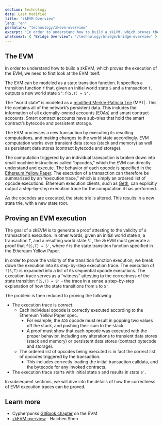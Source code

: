 ```yaml
---
section: technology
date: Last Modified
title: "zkEVM Overview"
lang: "en"
permalink: "technology/zkevm-overview"
excerpt: "In order to understand how to build a zkEVM, which proves the execution of the EVM, we need to first look at the EVM itself."
whatsnext: { "Bridge Overview": "/technology/bridge/bridge-overview" }
---
```



## The EVM

In order to understand how to build a zkEVM, which proves the execution of the EVM, we need to first look at the EVM itself.

The EVM can be modeled as a state transition function. It specifies a transition function `f` that, given an initial world state `S` and a transaction `T`, outputs a new world state `S’`: `f(S,T) = S'`.

The “world state” is modeled as a [modified Merkle-Patricia Trie](https://ethereum.org/en/developers/docs/data-structures-and-encoding/patricia-merkle-trie/) (MPT). This trie contains all of the network’s persistent data. This includes the information of all externally-owned accounts (EOAs) and smart contract accounts. Smart contract accounts have sub-tries that hold the smart contract’s bytecode and persistent storage.

The EVM processes a new transaction by executing its resulting computations, and making changes to the world state accordingly. EVM computation works over transient data stores (stack and memory) as well as persistent data stores (contract bytecode and storage).

<ClickToZoom src={zkevm1} />

The computation triggered by an individual transaction is broken down into small machine instructions called “opcodes,” which the EVM can directly understand and execute. The behavior of each opcode is specified in the [Ethereum Yellow Paper](https://ethereum.github.io/yellowpaper/paper.pdf). The execution of a transaction can therefore be summarized by an “execution trace,” which is simply an ordered list of opcode executions. Ethereum execution clients, such as [Geth](https://geth.ethereum.org/), can explicitly output a step-by-step execution trace for the computation it has performed.

<ClickToZoom src={zkevm2} />

As the opcodes are executed, the state trie is altered. This results in a new state trie, with a new state root.

## Proving an EVM execution

The goal of a zkEVM is to generate a proof attesting to the validity of a transaction’s execution. In other words, given an initial world state `S`, a transaction `T`, and a resulting world state `S'`, the zkEVM must generate a proof that `f(S,T) = S'`, where `f` is the state transition function specified in the Ethereum Yellow Paper.

In order to prove the validity of the transition function execution, we break down the execution into its step-by-step execution trace. The execution of `f(S,T)` is expanded into a list of its sequential opcode executions. The execution trace serves as a “witness” attesting to the correctness of the state transition `f(S,T) = S'` - the trace in a sense a step-by-step explanation of how the state transitions from `S` to `S'`.

The problem is then reduced to proving the following:

- The execution trace is _correct_.
  - Each individual opcode is correctly executed according to the Ethereum Yellow Paper spec.
    - For example, the `ADD` opcode must result in popping two values off the stack, and pushing their sum to the stack.
    - A proof must show that each opcode was executed with the proper behavior, including any alterations to transient data stores (stack and memory) or persistent data stores (contract bytecode and storage).
  - The ordered list of opcodes being executed is in fact the correct list of opcodes triggered by the transaction.
    - This includes correctly loading the initial transaction calldata, and the bytecode for any invoked contracts.
- The execution trace starts with initial state `S` and results in state `S'`.

<ClickToZoom src={zkevm3} />

In subsequent sections, we will dive into the details of how the correctness of EVM execution traces can be proved.

## Learn more

- Cypherpunks [GitBook chapter](https://cypherpunks-core.github.io/ethereumbook/13evm.html) on the EVM
- [zkEVM overview](https://youtu.be/NHwd-gJ8xg4) - Haichen Shen
